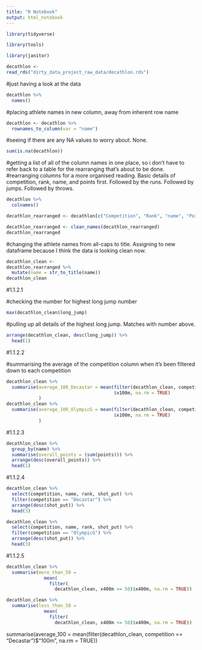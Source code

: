 ```yaml
---
title: "R Notebook"
output: html_notebook
---
```




```r
library(tidyverse)
```

```r
library(tools)
```

```r
library(janitor)
```

```r
decathlon <-
read_rds("dirty_data_project_raw_data/decathlon.rds")
```

#just having a look at the data
```r
decathlon %>% 
  names()
```

#placing athlete names in new column, away from inherent row name
```r
decathlon <- decathlon %>% 
  rownames_to_column(var = "name")
```

#seeing if there are any NA values to worry about. None.
```r
sum(is.na(decathlon))
```

#getting a list of all of the column names in one place, so i don't have to refer back to a table for the rearranging that's about to be done.
#rearranging columns for a more organised reading. Basic details of competition, rank, name, and points first. Followed by the runs. Followed by jumps. Followed by throws.

```r
decathlon %>% 
  colnames()
```

```r
decathlon_rearranged <- decathlon[c("Competition", "Rank", "name", "Points", "100m", "400m", "1500m", "110m.hurdle", "Long.jump", "High.jump", "Pole.vault" , "Javeline", "Shot.put", "Discus" )]
```


```r
decathlon_rearranged <- clean_names(decathlon_rearranged)
decathlon_rearranged
```


#changing the athlete names from all-caps to title. Assigning to new dataframe because I think the data is looking clean now.
```r
decathlon_clean <-
decathlon_rearranged %>% 
  mutate(name = str_to_title(name))
decathlon_clean
```
#1.1.2.1

#checking the number for highest long jump number
```r
max(decathlon_clean$long_jump)
```

#pulling up all details of the highest long jump. Matches with number above.
```r
arrange(decathlon_clean, desc(long_jump)) %>% 
  head(1)
```

#1.1.2.2

#summarising the average of the competition column when it's been filtered down to each competition
```r
decathlon_clean %>% 
  summarise(average_100_Decastar = mean(filter(decathlon_clean, competition == "Decastar")
                                        $x100m, na.rm = TRUE)
            )
decathlon_clean %>% 
  summarise(average_100_OlympicG = mean(filter(decathlon_clean, competition == "OlympicG")
                                        $x100m, na.rm = TRUE)
            )
```


#1.1.2.3

```r
decathlon_clean %>% 
  group_by(name) %>% 
  summarise(overall_points = (sum(points))) %>% 
  arrange(desc(overall_points)) %>% 
  head(1)
```



#1.1.2.4

```r
decathlon_clean %>% 
  select(competition, name, rank, shot_put) %>% 
  filter(competition == "Decastar") %>%
  arrange(desc(shot_put)) %>% 
  head(3)

decathlon_clean %>% 
  select(competition, name, rank, shot_put) %>% 
  filter(competition == "OlympicG") %>%
  arrange(desc(shot_put)) %>% 
  head(3)

```

#1.1.2.5
```r
decathlon_clean %>% 
  summarise(more_than_50 = 
              mean(
                filter(
                  decathlon_clean, x400m >= 50)$x400m, na.rm = TRUE))

decathlon_clean %>% 
  summarise(less_than_50 = 
              mean(
                filter(
                  decathlon_clean, x400m <= 50)$x400m, na.rm = TRUE))


```




  summarise(average_100 = mean(filter(decathlon_clean, competition == "Decastar")$"100m", na.rm = TRUE))





```r

```






























































































































































































































































































































































